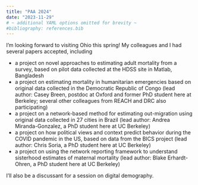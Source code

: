 ```yaml
---
title: "PAA 2024"
date: "2023-11-29"
# ~ additional YAML options omitted for brevity ~
#bibliography: references.bib
---
```


I'm looking forward to visiting Ohio this spring! My colleagues and I had several
papers accepted, including

* a project on novel approaches to estimating adult mortality from a survey, based on pilot data collected at the HDSS site in Matlab, Bangladesh 
* a project on estimating mortality in humanitarian emergencies based on original data collected in the Democratic Republic of Congo (lead author: Casey Breen, postdoc at Oxford and former PhD student here at Berkeley; several other colleagues from REACH and DRC also participating)
* a project on a network-based method for estimating out-migration using original data collected in 27 cities in Brazil (lead author: Andrea Miranda-Gonzalez, a PhD student here at UC Berkeley)
* a project on how political views and context predict behavior during the COVID pandemic in the US, based on data from the BICS project (lead author: Chris Soria, a PhD student here at UC Berkeley)
* a project on using the network reporting framework to understand sisterhood estimates of maternal mortality (lead author: Blake Erhardt-Ohren, a PhD student here at UC Berkeley)

I'll also be a discussant for a session on digital demography.
